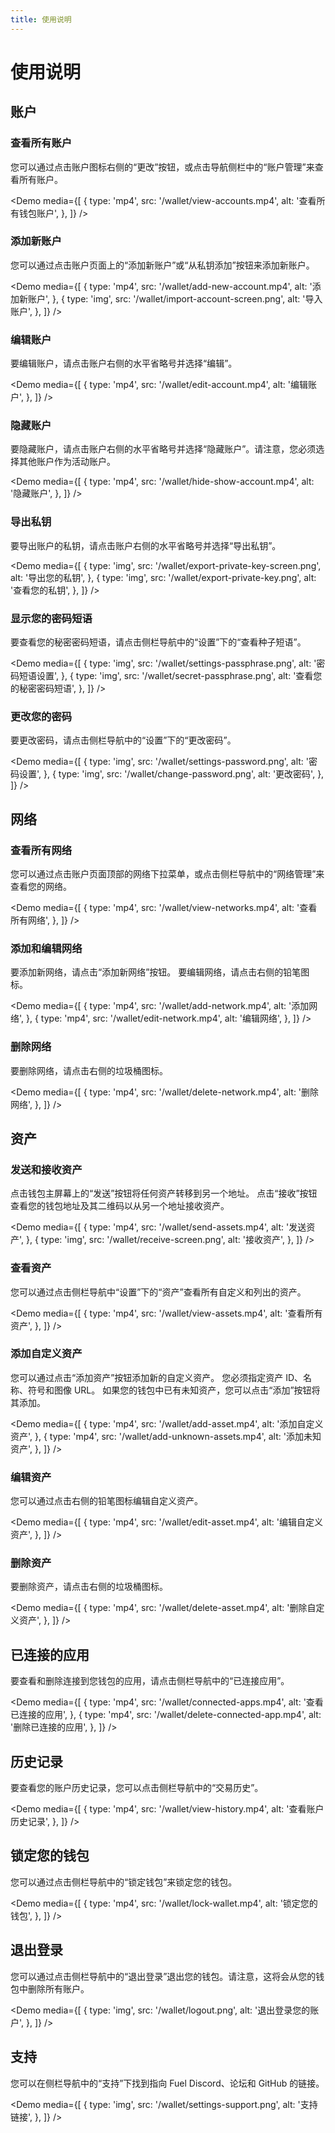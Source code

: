 ```yaml
---
title: 使用说明
---
```


# 使用说明

## 账户

### 查看所有账户

您可以通过点击账户图标右侧的“更改”按钮，或点击导航侧栏中的“账户管理”来查看所有账户。

<Demo
  media={[
    {
      type: 'mp4',
      src: '/wallet/view-accounts.mp4',
      alt: '查看所有钱包账户',
    },
  ]}
/>

### 添加新账户

您可以通过点击账户页面上的“添加新账户”或“从私钥添加”按钮来添加新账户。

<Demo
  media={[
    {
      type: 'mp4',
      src: '/wallet/add-new-account.mp4',
      alt: '添加新账户',
    },
    {
      type: 'img',
      src: '/wallet/import-account-screen.png',
      alt: '导入账户',
    },
  ]}
/>

### 编辑账户

要编辑账户，请点击账户右侧的水平省略号并选择“编辑”。

<Demo
  media={[
    {
      type: 'mp4',
      src: '/wallet/edit-account.mp4',
      alt: '编辑账户',
    },
  ]}
/>

### 隐藏账户

要隐藏账户，请点击账户右侧的水平省略号并选择“隐藏账户”。请注意，您必须选择其他账户作为活动账户。

<Demo
  media={[
    {
      type: 'mp4',
      src: '/wallet/hide-show-account.mp4',
      alt: '隐藏账户',
    },
  ]}
/>

### 导出私钥

要导出账户的私钥，请点击账户右侧的水平省略号并选择“导出私钥”。

<Demo
  media={[
    {
      type: 'img',
      src: '/wallet/export-private-key-screen.png',
      alt: '导出您的私钥',
    },
    {
      type: 'img',
      src: '/wallet/export-private-key.png',
      alt: '查看您的私钥',
    },
  ]}
/>

### 显示您的密码短语

要查看您的秘密密码短语，请点击侧栏导航中的“设置”下的“查看种子短语”。

<Demo
  media={[
    {
      type: 'img',
      src: '/wallet/settings-passphrase.png',
      alt: '密码短语设置',
    },
    {
      type: 'img',
      src: '/wallet/secret-passphrase.png',
      alt: '查看您的秘密密码短语',
    },
  ]}
/>

### 更改您的密码

要更改密码，请点击侧栏导航中的“设置”下的“更改密码”。

<Demo
  media={[
    {
      type: 'img',
      src: '/wallet/settings-password.png',
      alt: '密码设置',
    },
    {
      type: 'img',
      src: '/wallet/change-password.png',
      alt: '更改密码',
    },
  ]}
/>

## 网络

### 查看所有网络

您可以通过点击账户页面顶部的网络下拉菜单，或点击侧栏导航中的“网络管理”来查看您的网络。

<Demo
  media={[
    {
      type: 'mp4',
      src: '/wallet/view-networks.mp4',
      alt: '查看所有网络',
    },
  ]}
/>

### 添加和编辑网络

要添加新网络，请点击“添加新网络”按钮。
要编辑网络，请点击右侧的铅笔图标。

<Demo
  media={[
    {
      type: 'mp4',
      src: '/wallet/add-network.mp4',
      alt: '添加网络',
    },
    {
      type: 'mp4',
      src: '/wallet/edit-network.mp4',
      alt: '编辑网络',
    },
  ]}
/>

### 删除网络

要删除网络，请点击右侧的垃圾桶图标。

<Demo
  media={[
    {
      type: 'mp4',
      src: '/wallet/delete-network.mp4',
      alt: '删除网络',
    },
  ]}
/>

## 资产

### 发送和接收资产

点击钱包主屏幕上的“发送”按钮将任何资产转移到另一个地址。
点击“接收”按钮查看您的钱包地址及其二维码以从另一个地址接收资产。

<Demo
  media={[
    {
      type: 'mp4',
      src: '/wallet/send-assets.mp4',
      alt: '发送资产',
    },
    {
      type: 'img',
      src: '/wallet/receive-screen.png',
      alt: '接收资产',
    },
  ]}
/>

### 查看资产

您可以通过点击侧栏导航中“设置”下的“资产”查看所有自定义和列出的资产。

<Demo
  media={[
    {
      type: 'mp4',
      src: '/wallet/view-assets.mp4',
      alt: '查看所有资产',
    },
  ]}
/>

### 添加自定义资产

您可以通过点击“添加资产”按钮添加新的自定义资产。
您必须指定资产 ID、名称、符号和图像 URL。
如果您的钱包中已有未知资产，您可以点击“添加”按钮将其添加。

<Demo
  media={[
    {
      type: 'mp4',
      src: '/wallet/add-asset.mp4',
      alt: '添加自定义资产',
    },
    {
      type: 'mp4',
      src: '/wallet/add-unknown-assets.mp4',
      alt: '添加未知资产',
    },
  ]}
/>

### 编辑资产

您可以通过点击右侧的铅笔图标编辑自定义资产。

<Demo
  media={[
    {
      type: 'mp4',
      src: '/wallet/edit-asset.mp4',
      alt: '编辑自定义资产',
    },
  ]}
/>

### 删除资产

要删除资产，请点击右侧的垃圾桶图标。

<Demo
  media={[
    {
      type: 'mp4',
      src: '/wallet/delete-asset.mp4',
      alt: '删除自定义资产',
    },
  ]}
/>

## 已连接的应用

要查看和删除连接到您钱包的应用，请点击侧栏导航中的“已连接应用”。

<Demo
  media={[
    {
      type: 'mp4',
      src: '/wallet/connected-apps.mp4',
      alt: '查看已连接的应用',
    },
    {
      type: 'mp4',
      src: '/wallet/delete-connected-app.mp4',
      alt: '删除已连接的应用',
    },
  ]}
/>

## 历史记录

要查看您的账户历史记录，您可以点击侧栏导航中的“交易历史”。

<Demo
  media={[
    {
      type: 'mp4',
      src: '/wallet/view-history.mp4',
      alt: '查看账户历史记录',
    },
  ]}
/>

## 锁定您的钱包

您可以通过点击侧栏导航中的“锁定钱包”来锁定您的钱包。

<Demo
  media={[
    {
      type: 'mp4',
      src: '/wallet/lock-wallet.mp4',
      alt: '锁定您的钱包',
    },
  ]}
/>

## 退出登录

您可以通过点击侧栏导航中的“退出登录”退出您的钱包。请注意，这将会从您的钱包中删除所有账户。

<Demo
  media={[
    {
      type: 'img',
      src: '/wallet/logout.png',
      alt: '退出登录您的账户',
    },
  ]}
/>

## 支持

您可以在侧栏导航中的“支持”下找到指向 Fuel Discord、论坛和 GitHub 的链接。

<Demo
  media={[
    {
      type: 'img',
      src: '/wallet/settings-support.png',
      alt: '支持链接',
    },
  ]}
/>

